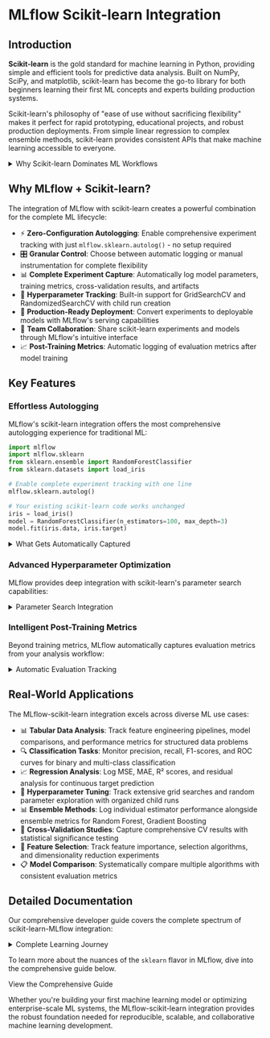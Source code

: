 
# MLflow Scikit-learn Integration

## Introduction

**Scikit-learn** is the gold standard for machine learning in Python, providing simple and efficient tools for predictive data analysis. Built on NumPy, SciPy, and matplotlib, scikit-learn has become the go-to library for both beginners learning their first ML concepts and experts building production systems.

Scikit-learn's philosophy of "ease of use without sacrificing flexibility" makes it perfect for rapid prototyping, educational projects, and robust production deployments. From simple linear regression to complex ensemble methods, scikit-learn provides consistent APIs that make machine learning accessible to everyone.

<details>
  <summary>Why Scikit-learn Dominates ML Workflows</summary>

#### Production-Proven Algorithms

- 📊 **Comprehensive Coverage**: Classification, regression, clustering, dimensionality reduction, and preprocessing
- 🔧 **Consistent API**: Unified `fit()`, `predict()`, and `transform()` methods across all estimators
- 🎯 **Battle-Tested**: Decades of optimization and real-world validation
- 📈 **Scalable Implementation**: Efficient algorithms optimized for performance

#### Developer Experience Excellence

- 🚀 **Intuitive Design**: Clean, Pythonic APIs that feel natural to use
- 📚 **World-Class Documentation**: Comprehensive guides, examples, and API references
- 🔬 **Educational Focus**: Perfect for learning ML concepts with clear, well-documented examples
- 🛠️ **Extensive Ecosystem**: Seamless integration with pandas, NumPy, and visualization libraries

</details>

## Why MLflow + Scikit-learn?

The integration of MLflow with scikit-learn creates a powerful combination for the complete ML lifecycle:

- ⚡ **Zero-Configuration Autologging**: Enable comprehensive experiment tracking with just `mlflow.sklearn.autolog()` - no setup required
- 🎛️ **Granular Control**: Choose between automatic logging or manual instrumentation for complete flexibility
- 📊 **Complete Experiment Capture**: Automatically log model parameters, training metrics, cross-validation results, and artifacts
- 🔄 **Hyperparameter Tracking**: Built-in support for GridSearchCV and RandomizedSearchCV with child run creation
- 🚀 **Production-Ready Deployment**: Convert experiments to deployable models with MLflow's serving capabilities
- 👥 **Team Collaboration**: Share scikit-learn experiments and models through MLflow's intuitive interface
- 📈 **Post-Training Metrics**: Automatic logging of evaluation metrics after model training

## Key Features

### Effortless Autologging

MLflow's scikit-learn integration offers the most comprehensive autologging experience for traditional ML:

```python
import mlflow
import mlflow.sklearn
from sklearn.ensemble import RandomForestClassifier
from sklearn.datasets import load_iris

# Enable complete experiment tracking with one line
mlflow.sklearn.autolog()

# Your existing scikit-learn code works unchanged
iris = load_iris()
model = RandomForestClassifier(n_estimators=100, max_depth=3)
model.fit(iris.data, iris.target)
```

<details>
  <summary>What Gets Automatically Captured</summary>

#### Comprehensive Parameter Tracking

- ⚙️ **Model Parameters**: All parameters from `estimator.get_params(deep=True)`
- 🔍 **Hyperparameter Search**: Best parameters from GridSearchCV and RandomizedSearchCV
- 📊 **Cross-Validation Results**: Complete CV metrics and parameter combinations

#### Training and Evaluation Metrics

- 📈 **Training Score**: Automatic logging of training performance via `estimator.score()`
- 🎯 **Classification Metrics**: Precision, recall, F1-score, accuracy, log loss, ROC AUC
- 📉 **Regression Metrics**: MSE, RMSE, MAE, R² score
- 🔄 **Cross-Validation**: Best CV score and detailed results for parameter search

#### Production-Ready Artifacts

- 🤖 **Serialized Models**: Support for both pickle and cloudpickle formats
- 📋 **Model Signatures**: Automatic input/output schema inference
- 📊 **Parameter Search Results**: Detailed CV results as artifacts
- 📄 **Metric Information**: JSON artifacts with metric call details

</details>

### Advanced Hyperparameter Optimization

MLflow provides deep integration with scikit-learn's parameter search capabilities:

<details>
  <summary>Parameter Search Integration</summary>

- 🔍 **GridSearchCV Support**: Automatic child run creation for parameter combinations
- 🎲 **RandomizedSearchCV Support**: Efficient random parameter exploration tracking
- 📊 **Cross-Validation Metrics**: Complete CV results logged as artifacts
- 🏆 **Best Model Logging**: Separate logging of best estimator with optimal parameters
- 🎛️ **Configurable Tracking**: Control the number of child runs with `max_tuning_runs`

</details>

### Intelligent Post-Training Metrics

Beyond training metrics, MLflow automatically captures evaluation metrics from your analysis workflow:

<details>
  <summary>Automatic Evaluation Tracking</summary>

#### Smart Metric Detection

- 🔍 **Sklearn Metrics Integration**: Automatic logging of `sklearn.metrics` function calls
- 📊 **Model Score Tracking**: Capture `model.score()` calls with dataset context
- 📝 **Dataset Naming**: Intelligent variable name detection for metric organization
- 🔄 **Multiple Evaluations**: Support for multiple datasets with automatic indexing

#### Comprehensive Coverage

- 📈 **All Sklearn Metrics**: Classification, regression, clustering metrics automatically logged
- 🎯 **Custom Scorers**: Integration with sklearn's scorer system
- 📊 **Evaluation Context**: Metrics linked to specific datasets and model versions
- 📋 **Metric Documentation**: JSON artifacts documenting metric calculation details

</details>

## Real-World Applications

The MLflow-scikit-learn integration excels across diverse ML use cases:

- 📊 **Tabular Data Analysis**: Track feature engineering pipelines, model comparisons, and performance metrics for structured data problems
- 🔍 **Classification Tasks**: Monitor precision, recall, F1-scores, and ROC curves for binary and multi-class classification
- 📈 **Regression Analysis**: Log MSE, MAE, R² scores, and residual analysis for continuous target prediction
- 🔄 **Hyperparameter Tuning**: Track extensive grid searches and random parameter exploration with organized child runs
- 📊 **Ensemble Methods**: Log individual estimator performance alongside ensemble metrics for Random Forest, Gradient Boosting
- 🔬 **Cross-Validation Studies**: Capture comprehensive CV results with statistical significance testing
- 🧠 **Feature Selection**: Track feature importance, selection algorithms, and dimensionality reduction experiments
- 📋 **Model Comparison**: Systematically compare multiple algorithms with consistent evaluation metrics

## Detailed Documentation

Our comprehensive developer guide covers the complete spectrum of scikit-learn-MLflow integration:

<details>
  <summary>Complete Learning Journey</summary>

#### Foundation Skills

- ⚡ Set up one-line autologging for immediate experiment tracking across any scikit-learn workflow
- 🎛️ Master both automatic and manual logging approaches for different use cases
- 📊 Understand parameter tracking for simple estimators and complex meta-estimators
- 🔧 Configure advanced logging parameters for custom training scenarios

#### Advanced Techniques

- 🔍 Implement comprehensive hyperparameter tuning with GridSearchCV and RandomizedSearchCV
- 📈 Leverage post-training metrics for automatic evaluation tracking
- 🚀 Deploy scikit-learn models with MLflow's serving infrastructure
- 📦 Work with different serialization formats and understand their trade-offs

#### Production Excellence

- 🏭 Build production-ready ML pipelines with proper experiment tracking and model governance
- 👥 Implement team collaboration workflows for shared scikit-learn model development
- 🔍 Set up model monitoring and performance tracking in production environments
- 📋 Establish model registry workflows for staging, approval, and deployment processes

</details>

To learn more about the nuances of the `sklearn` flavor in MLflow, dive into the comprehensive guide below.

<Link className="button button--primary" to="/ml/traditional-ml/sklearn/guide">
  <span>View the Comprehensive Guide</span>
</Link>

Whether you're building your first machine learning model or optimizing enterprise-scale ML systems, the MLflow-scikit-learn integration provides the robust foundation needed for reproducible, scalable, and collaborative machine learning development.
